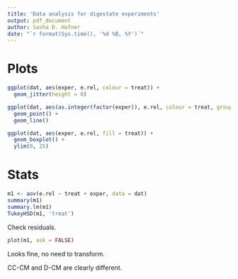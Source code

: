 ```yaml
---
title: 'Data analysis for digestate experiments'
output: pdf_document
author: Sasha D. Hafner
date: "`r format(Sys.time(), '%d %B, %Y')`"
---
```


# Plots

```r
ggplot(dat, aes(exper, e.rel, colour = treat)) +
  geom_jitter(height = 0)
```

```r
ggplot(dat, aes(as.integer(factor(exper)), e.rel, colour = treat, group = interaction(treat, rep))) +
  geom_point() +
  geom_line()
```

```r
ggplot(dat, aes(exper, e.rel, fill = treat)) +
  geom_boxplot() +
  ylim(0, 25)
```

# Stats

```r
m1 <- aov(e.rel ~ treat + exper, data = dat)
summary(m1)
summary.lm(m1)
TukeyHSD(m1, 'treat')
```

Check residuals.

```r
plot(m1, ask = FALSE)
```

Looks fine, no need to transform.

CC-CM and D-CM are clearly different.


